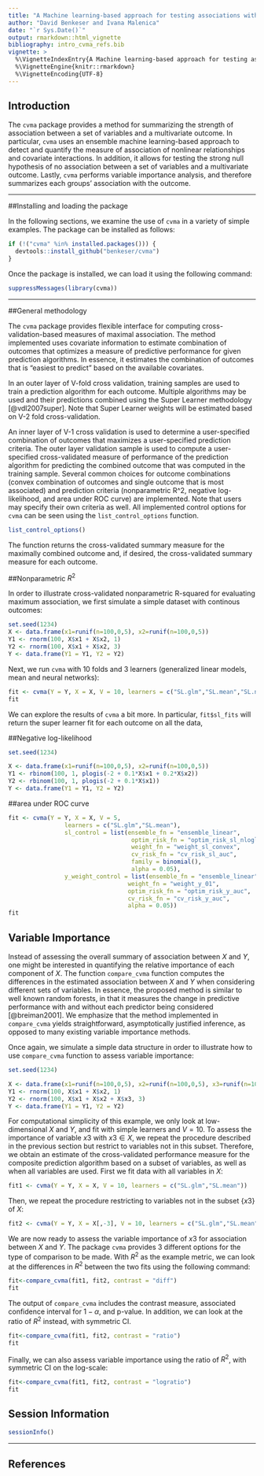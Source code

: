 ```yaml
---
title: "A Machine learning-based approach for testing associations with multivariate outcomes"
author: "David Benkeser and Ivana Malenica"
date: "`r Sys.Date()`"
output: rmarkdown::html_vignette
bibliography: intro_cvma_refs.bib
vignette: >
  %\VignetteIndexEntry{A Machine learning-based approach for testing associations with multivariate outcomes}
  %\VignetteEngine{knitr::rmarkdown}
  %\VignetteEncoding{UTF-8}
---
```


## Introduction

The `cvma` package provides a method for summarizing the strength of association between a set of variables and a multivariate outcome. In particular, `cvma` uses an ensemble machine learning-based approach to detect and quantify the measure of association of nonlinear relationships and covariate interactions. In addition, it allows for testing the strong null hypothesis of no association between a set of variables and a multivariate outcome. Lastly, `cvma` performs variable importance analysis, and therefore summarizes each groups' association with the outcome.

---

##Installing and loading the package 

In the following sections, we examine the use of `cvma` in a variety of simple examples. The package can be installed as follows:

```r
if (!("cvma" %in% installed.packages())) {
  devtools::install_github("benkeser/cvma")
}
```

Once the package is installed, we can load it using the following command:

```r
suppressMessages(library(cvma))
```

---

##General methodology

The `cvma` package provides flexible interface for computing cross-validation-based measures of maximal association. The method implemented uses covariate information to estimate combination of outcomes that optimizes a measure of predictive performance for given prediction algorithms. In essence, it estimates the combination of outcomes that is "easiest to predict" based on the available covariates. 

In an outer layer of V-fold cross validation, training samples are used to train a prediction algorithm for each outcome. Multiple algorithms may be used and their predictions combined using the Super Learner methodology [@vdl2007super]. Note that Super Learner weights will be estimated based on V-2 fold cross-validation. 

An inner layer of V-1 cross validation is used to determine a user-specified combination of outcomes that maximizes a user-specified prediction criteria. The outer layer validation sample is used to compute a user-specified cross-validated measure of performance of the prediction algorithm for predicting the combined outcome that was computed in the training sample. Several common choices for outcome combinations (convex combination of outcomes and single outcome that is most associated) and prediction criteria (nonparametric R^2, negative log-likelihood, and area under ROC curve) are implemented. Note that users may specify their own criteria as well. All implemented control options for `cvma` can be seen using the `list_control_options` function. 

```r
list_control_options()
```

The function returns the cross-validated summary measure for the maximally combined outcome and, if desired, the cross-validated summary measure for each outcome. 

##Nonparametric $R^2$ 

In order to illustrate cross-validated nonparametric R-squared for evaluating maximum association, we first simulate a simple dataset with continous outcomes:

```r
set.seed(1234)
X <- data.frame(x1=runif(n=100,0,5), x2=runif(n=100,0,5))
Y1 <- rnorm(100, X$x1 + X$x2, 1)
Y2 <- rnorm(100, X$x1 + X$x2, 3)
Y <- data.frame(Y1 = Y1, Y2 = Y2)
```

Next, we run `cvma` with 10 folds and 3 learners (generalized linear models, mean and neural networks):

```r
fit <- cvma(Y = Y, X = X, V = 10, learners = c("SL.glm","SL.mean","SL.nnet"))
fit
```

We can explore the results of `cvma` a bit more. In particular, `fit$sl_fits` will return the super learner fit for each outcome on all the data,  

##Negative log-likelihood

```r
set.seed(1234)

X <- data.frame(x1=runif(n=100,0,5), x2=runif(n=100,0,5))
Y1 <- rbinom(100, 1, plogis(-2 + 0.1*X$x1 + 0.2*X$x2))
Y2 <- rbinom(100, 1, plogis(-2 + 0.1*X$x1))
Y <- data.frame(Y1 = Y1, Y2 = Y2)
```

##area under ROC curve

```r

fit <- cvma(Y = Y, X = X, V = 5, 
                learners = c("SL.glm","SL.mean"),
                sl_control = list(ensemble_fn = "ensemble_linear",
                                   optim_risk_fn = "optim_risk_sl_nloglik",
                                   weight_fn = "weight_sl_convex",
                                   cv_risk_fn = "cv_risk_sl_auc",
                                   family = binomial(),
                                   alpha = 0.05),
                y_weight_control = list(ensemble_fn = "ensemble_linear",
                                  weight_fn = "weight_y_01",
                                  optim_risk_fn = "optim_risk_y_auc",
                                  cv_risk_fn = "cv_risk_y_auc",
                                  alpha = 0.05))
fit
```


## Variable Importance 

Instead of assessing the overall summary of association between $X$ and $Y$, one might be interested in quantifying the relative importance of each component of $X$. The function `compare_cvma` function computes the differences in the estimated association between $X$ and $Y$ when considering different sets of variables. In essence, the proposed method is similar to well known random forests, in that it measures the change in predictive performance with and without each predictor being considered [@breiman2001]. We emphasize that the method implemented in `compare_cvma` yields straightforward, asymptotically justified inference, as opposed to many existing variable importance methods.  

Once again, we simulate a simple data structure in order to illustrate how to use `compare_cvma` function to assess variable importance:

```r
set.seed(1234)

X <- data.frame(x1=runif(n=100,0,5), x2=runif(n=100,0,5), x3=runif(n=100,0,5))
Y1 <- rnorm(100, X$x1 + X$x2, 1)
Y2 <- rnorm(100, X$x1 + X$x2 + X$x3, 3)
Y <- data.frame(Y1 = Y1, Y2 = Y2)

```

For computational simplicity of this example, we only look at low-dimensional $X$ and $Y$, and fit with simple learners and $V=10$. To assess the importance of variable $x3$ with $x3 \in X$, we repeat the procedure described in the previous section but restrict to variables not in this subset. Therefore, we obtain an estimate of the cross-validated performance measure for the composite prediction algorithm based on a subset of variables, as well as when all variables are used. First we fit data with all variables in $X$:

```r
fit1 <- cvma(Y = Y, X = X, V = 10, learners = c("SL.glm","SL.mean"))
```

Then, we repeat the procedure restricting to variables not in the subset $\{x3\}$ of $X$:

```r
fit2 <- cvma(Y = Y, X = X[,-3], V = 10, learners = c("SL.glm","SL.mean"))
```

We are now ready to assess the variable importance of $x3$ for association between $X$ and $Y$. The package `cvma` provides 3 different options for the type of comparison to be made. With $R^2$ as the example metric, we can look at the differences in $R^2$ between the two fits using the following command:

```r
fit<-compare_cvma(fit1, fit2, contrast = "diff")
fit
```

The output of `compare_cvma` includes the contrast measure, associated confidence interval for $1-\alpha$, and p-value. In addition, we can look at the ratio of $R^2$ instead, with symmetric CI. 
```r
fit<-compare_cvma(fit1, fit2, contrast = "ratio")
fit
```

Finally, we can also assess variable importance using the ratio of $R^2$, with symmetric CI on the log-scale:

```r
fit<-compare_cvma(fit1, fit2, contrast = "logratio")
fit
```

## Session Information

```r
sessionInfo()
```

---

## References

